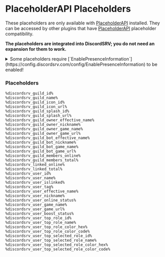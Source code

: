# PlaceholderAPI Placeholders

These placeholders are only available with [PlaceholderAPI](https://www.spigotmc.org/resources/placeholderapi.6245/) installed. They can be accessed by other plugins that have [PlaceholderAPI](https://www.spigotmc.org/resources/placeholderapi.6245/) placeholder compatibility.

**The placeholders are integrated into DiscordSRV; you do not need an expansion for them to work.**

<details>
<summary>Some placeholders require [`EnablePresenceInformation`](https://config.discordsrv.com/config/EnablePresenceInformation) to be enabled!</summary>

These placeholders are:

* %discordsrv_guild_owner_game_name%
* %discordsrv_guild_owner_game_url%
* %discordsrv_guild_members_online%
* %discordsrv_linked_online%
* %discordsrv_user_online_status%
* %discordsrv_user_game_name%
* %discordsrv_user_game_url%

Please note that to use these placeholders you need to have the Presence Intent enabled on your bot using the Discord developer portal. You enable this intent the same way you enabled the [`Server Members Intent`](/installation/initial-setup#enable-the-privileged-gateway-intents-options).

</details>

### Placeholders

```
%discordsrv_guild_id%
%discordsrv_guild_name%
%discordsrv_guild_icon_id%
%discordsrv_guild_icon_url%
%discordsrv_guild_splash_id%
%discordsrv_guild_splash_url%
%discordsrv_guild_owner_effective_name%
%discordsrv_guild_owner_nickname%
%discordsrv_guild_owner_game_name%
%discordsrv_guild_owner_game_url%
%discordsrv_guild_bot_effective_name%
%discordsrv_guild_bot_nickname%
%discordsrv_guild_bot_game_name%
%discordsrv_guild_bot_game_url%
%discordsrv_guild_members_online%
%discordsrv_guild_members_total%
%discordsrv_linked_online%
%discordsrv_linked_total%
%discordsrv_user_id%
%discordsrv_user_name%
%discordsrv_user_islinked%
%discordsrv_user_tag%
%discordsrv_user_effective_name%
%discordsrv_user_nickname% 
%discordsrv_user_online_status%
%discordsrv_user_game_name%
%discordsrv_user_game_url%
%discordsrv_user_boost_status%
%discordsrv_user_top_role_id%
%discordsrv_user_top_role_name%
%discordsrv_user_top_role_color_hex%
%discordsrv_user_top_role_color_code%
%discordsrv_user_top_selected_role_id%
%discordsrv_user_top_selected_role_name%
%discordsrv_user_top_selected_role_color_hex%
%discordsrv_user_top_selected_role_color_code%
```
